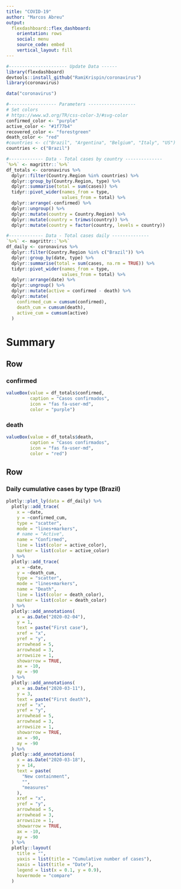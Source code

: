 ```yaml
---
title: "COVID-19"
author: "Marcos Abreu"
output: 
  flexdashboard::flex_dashboard:
    orientation: rows
    social: menu
    source_code: embed
    vertical_layout: fill
---
```


```r
#---------------------- Update Data ------
library(flexdashboard)
devtools::install_github("RamiKrispin/coronavirus")
library(coronavirus)

data("coronavirus")

#------------------ Parameters ------------------
# Set colors
# https://www.w3.org/TR/css-color-3/#svg-color
confirmed_color <- "purple"
active_color <- "#1f77b4"
recovered_color <- "forestgreen"
death_color <- "red"
#countries <- c("Brazil", "Argentina", "Belgium", "Italy", "US")
countries <- c("Brazil")
```


```r
#------------- Data - Total cases by country --------------
`%>%` <- magrittr::`%>%`
df_totals <- coronavirus %>% 
  dplyr::filter(Country.Region %in% countries) %>% 
  dplyr::group_by(Country.Region, type) %>% 
  dplyr::summarise(total = sum(cases)) %>% 
  tidyr::pivot_wider(names_from = type, 
                     values_from = total) %>% 
  dplyr::arrange(-confirmed) %>% 
  dplyr::ungroup() %>% 
  dplyr::mutate(country = Country.Region) %>% 
  dplyr::mutate(country = trimws(country)) %>% 
  dplyr::mutate(country = factor(country, levels = country))
```


```r
#------------- Data - Total cases daily --------------
`%>%` <- magrittr::`%>%`
df_daily <- coronavirus %>% 
  dplyr::filter(Country.Region %in% c("Brazil")) %>% 
  dplyr::group_by(date, type) %>% 
  dplyr::summarise(total = sum(cases, na.rm = TRUE)) %>% 
  tidyr::pivot_wider(names_from = type, 
                     values_from = total) %>% 
  dplyr::arrange(date) %>% 
  dplyr::ungroup() %>% 
  dplyr::mutate(active = confirmed - death) %>% 
  dplyr::mutate(
    confirmed_cum = cumsum(confirmed),
    death_cum = cumsum(death),
    active_cum = cumsum(active)
  )


```


Summary
=======================================================================
Row
-----------------------------------------------------------------------
### confirmed {.value-box}

```r
valueBox(value = df_totals$confirmed, 
         caption = "Casos confirmados", 
         icon = "fas fa-user-md", 
         color = "purple")
```

### death {.value-box}
```r
valueBox(value = df_totals$death, 
         caption = "Casos confirmados", 
         icon = "fas fa-user-md", 
         color = "red")
```

Row
-----------------------------------------------------------------------

### **Daily cumulative cases by type** (Brazil)
```r
plotly::plot_ly(data = df_daily) %>%
  plotly::add_trace(
    x = ~date,
    y = ~confirmed_cum,
    type = "scatter",
    mode = "lines+markers",
    # name = "Active",
    name = "Confirmed",
    line = list(color = active_color),
    marker = list(color = active_color)
  ) %>%
  plotly::add_trace(
    x = ~date,
    y = ~death_cum,
    type = "scatter",
    mode = "lines+markers",
    name = "Death",
    line = list(color = death_color),
    marker = list(color = death_color)
  ) %>%
  plotly::add_annotations(
    x = as.Date("2020-02-04"),
    y = 1,
    text = paste("First case"),
    xref = "x",
    yref = "y",
    arrowhead = 5,
    arrowhead = 3,
    arrowsize = 1,
    showarrow = TRUE,
    ax = -10,
    ay = -90
  ) %>%
  plotly::add_annotations(
    x = as.Date("2020-03-11"),
    y = 3,
    text = paste("First death"),
    xref = "x",
    yref = "y",
    arrowhead = 5,
    arrowhead = 3,
    arrowsize = 1,
    showarrow = TRUE,
    ax = -90,
    ay = -90
  ) %>%
  plotly::add_annotations(
    x = as.Date("2020-03-18"),
    y = 14,
    text = paste(
      "New containment",
      "",
      "measures"
    ),
    xref = "x",
    yref = "y",
    arrowhead = 5,
    arrowhead = 3,
    arrowsize = 1,
    showarrow = TRUE,
    ax = -10,
    ay = -90
  ) %>%
  plotly::layout(
    title = "",
    yaxis = list(title = "Cumulative number of cases"),
    xaxis = list(title = "Date"),
    legend = list(x = 0.1, y = 0.9),
    hovermode = "compare"
  )
```
